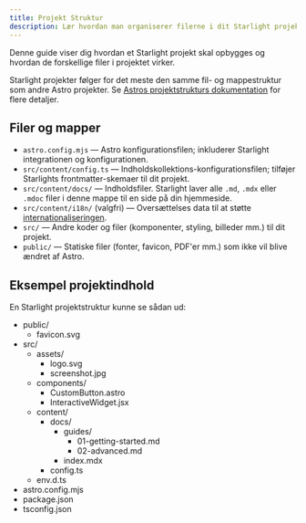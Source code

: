 ```yaml
---
title: Projekt Struktur
description: Lær hvordan man organiserer filerne i dit Starlight projekt.
---
```


Denne guide viser dig hvordan et Starlight projekt skal opbygges og hvordan de forskellige filer i projektet virker.

Starlight projekter følger for det meste den samme fil- og mappestruktur som andre Astro projekter. Se [Astros projektstrukturs dokumentation](https://docs.astro.build/en/core-concepts/project-structure/) for flere detaljer.

## Filer og mapper

- `astro.config.mjs` — Astro konfigurationsfilen; inkluderer Starlight integrationen og konfigurationen.
- `src/content/config.ts` — Indholdskollektions-konfigurationsfilen; tilføjer Starlights frontmatter-skemaer til dit projekt.
- `src/content/docs/` — Indholdsfiler. Starlight laver alle `.md`, `.mdx` eller `.mdoc` filer i denne mappe til en side på din hjemmeside.
- `src/content/i18n/` (valgfri) — Oversættelses data til at støtte [internationaliseringen](/da/guides/i18n/).
- `src/` — Andre koder og filer (komponenter, styling, billeder mm.) til dit projekt.
- `public/` — Statiske filer (fonter, favicon, PDF'er mm.) som ikke vil blive ændret af Astro.

## Eksempel projektindhold

En Starlight projektstruktur kunne se sådan ud:


<FileTree>

- public/
  - favicon.svg
- src/
  - assets/
    - logo.svg
    - screenshot.jpg
  - components/
    - CustomButton.astro
    - InteractiveWidget.jsx
  - content/
    - docs/
      - guides/
        - 01-getting-started.md
        - 02-advanced.md
      - index.mdx
    - config.ts
  - env.d.ts
- astro.config.mjs
- package.json
- tsconfig.json

</FileTree>
